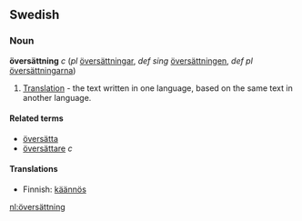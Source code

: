 ==Swedish==
===Noun===
'''översättning''' ''c'' (''pl'' [[översättningar]], ''def sing'' [[översättningen]], ''def pl'' [[översättningarna]])

#[[Translation]] - the text written in one language, based on the same text in another language.

====Related terms====
*[[översätta]]
*[[översättare]] ''c''

====Translations====
*Finnish: [[käännös]]

[[nl:översättning]]